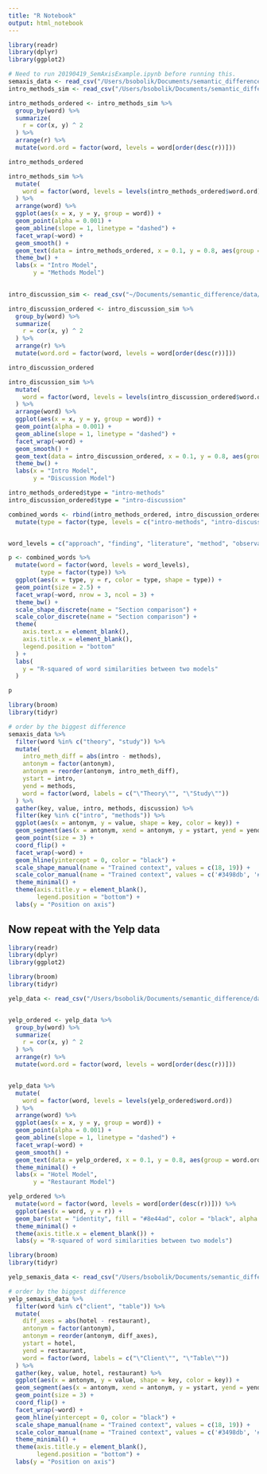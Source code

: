 ```yaml
---
title: "R Notebook"
output: html_notebook
---
```


```r

library(readr)
library(dplyr)
library(ggplot2)

# Need to run 20190419_SemAxisExample.ipynb before running this. 
semaxis_data <- read_csv("/Users/bsobolik/Documents/semantic_difference/data/semantic_word_axes.csv")
intro_methods_sim <- read_csv("/Users/bsobolik/Documents/semantic_difference/data/intro_method_interword_similarity.csv")
```

```r
intro_methods_ordered <- intro_methods_sim %>%
  group_by(word) %>%
  summarize(
    r = cor(x, y) ^ 2
  ) %>%
  arrange(r) %>%
  mutate(word.ord = factor(word, levels = word[order(desc(r))]))

intro_methods_ordered
```

```r
intro_methods_sim %>%
  mutate(
    word = factor(word, levels = levels(intro_methods_ordered$word.ord))
  ) %>%
  arrange(word) %>%
  ggplot(aes(x = x, y = y, group = word)) +
  geom_point(alpha = 0.001) +
  geom_abline(slope = 1, linetype = "dashed") +
  facet_wrap(~word) +
  geom_smooth() +
  geom_text(data = intro_methods_ordered, x = 0.1, y = 0.8, aes(group = word.ord, label = round(r, 3))) +
  theme_bw() +
  labs(x = "Intro Model",
       y = "Methods Model")
  
```

```r
intro_discussion_sim <- read_csv("~/Documents/semantic_difference/data/intro_discussion_interword_similarity.csv")

intro_discussion_ordered <- intro_discussion_sim %>%
  group_by(word) %>%
  summarize(
    r = cor(x, y) ^ 2
  ) %>%
  arrange(r) %>%
  mutate(word.ord = factor(word, levels = word[order(desc(r))]))

intro_discussion_ordered
```


```r
intro_discussion_sim %>%
  mutate(
    word = factor(word, levels = levels(intro_discussion_ordered$word.ord))
  ) %>%
  arrange(word) %>%
  ggplot(aes(x = x, y = y, group = word)) +
  geom_point(alpha = 0.001) +
  geom_abline(slope = 1, linetype = "dashed") +
  facet_wrap(~word) +
  geom_smooth() +
  geom_text(data = intro_discussion_ordered, x = 0.1, y = 0.8, aes(group = word.ord, label = round(r, 3))) +
  theme_bw() +
  labs(x = "Intro Model",
       y = "Discussion Model")
```

```r
intro_methods_ordered$type = "intro-methods"
intro_discussion_ordered$type = "intro-discussion"

combined_words <- rbind(intro_methods_ordered, intro_discussion_ordered) %>%
  mutate(type = factor(type, levels = c("intro-methods", "intro-discussion")))


word_levels = c("approach", "finding", "literature", "method", "observation", "result", "significant", "study", "theory")

p <- combined_words %>%
  mutate(word = factor(word, levels = word_levels),
         type = factor(type)) %>%
  ggplot(aes(x = type, y = r, color = type, shape = type)) +
  geom_point(size = 2.5) +
  facet_wrap(~word, nrow = 3, ncol = 3) +
  theme_bw() +
  scale_shape_discrete(name = "Section comparison") +
  scale_color_discrete(name = "Section comparison") +
  theme(
    axis.text.x = element_blank(),
    axis.title.x = element_blank(),
    legend.position = "bottom"
  ) +
  labs(
    y = "R-squared of word similarities between two models"
  )

p
```


```r
library(broom)
library(tidyr)

# order by the biggest difference
semaxis_data %>%
  filter(word %in% c("theory", "study")) %>%
  mutate(
    intro_meth_diff = abs(intro - methods),
    antonym = factor(antonym),
    antonym = reorder(antonym, intro_meth_diff),
    ystart = intro,
    yend = methods,
    word = factor(word, labels = c("\"Theory\"", "\"Study\""))
  ) %>%
  gather(key, value, intro, methods, discussion) %>%
  filter(key %in% c("intro", "methods")) %>%
  ggplot(aes(x = antonym, y = value, shape = key, color = key)) +
  geom_segment(aes(x = antonym, xend = antonym, y = ystart, yend = yend), color = "black") +
  geom_point(size = 3) +
  coord_flip() +
  facet_wrap(~word) +
  geom_hline(yintercept = 0, color = "black") +
  scale_shape_manual(name = "Trained context", values = c(18, 19)) +
  scale_color_manual(name = "Trained context", values = c('#3498db', '#e67e22')) +
  theme_minimal() +
  theme(axis.title.y = element_blank(),
        legend.position = "bottom") +
  labs(y = "Position on axis")
```


## Now repeat with the Yelp data
```r

library(readr)
library(dplyr)
library(ggplot2)

library(broom)
library(tidyr)

yelp_data <- read_csv("/Users/bsobolik/Documents/semantic_difference/data/hotel_restaurant_interword_similarity.csv")


yelp_ordered <- yelp_data %>%
  group_by(word) %>%
  summarize(
    r = cor(x, y) ^ 2
  ) %>%
  arrange(r) %>%
  mutate(word.ord = factor(word, levels = word[order(desc(r))]))


yelp_data %>%
  mutate(
    word = factor(word, levels = levels(yelp_ordered$word.ord))
  ) %>%
  arrange(word) %>%
  ggplot(aes(x = x, y = y, group = word)) +
  geom_point(alpha = 0.001) +
  geom_abline(slope = 1, linetype = "dashed") +
  facet_wrap(~word) +
  geom_smooth() +
  geom_text(data = yelp_ordered, x = 0.1, y = 0.8, aes(group = word.ord, label = round(r, 3))) +
  theme_minimal() +
  labs(x = "Hotel Model",
       y = "Restaurant Model")

```

```r
yelp_ordered %>%
  mutate(word = factor(word, levels = word[order(desc(r))])) %>%
  ggplot(aes(x = word, y = r)) +
  geom_bar(stat = "identity", fill = "#8e44ad", color = "black", alpha = 0.7)  +
  theme_minimal() +
  theme(axis.title.x = element_blank()) +
  labs(y = "R-squared of word similarities between two models")
```



```r
library(broom)
library(tidyr)

yelp_semaxis_data <- read_csv("/Users/bsobolik/Documents/semantic_difference/data/yelp_semantic_word_axes.csv")

# order by the biggest difference
yelp_semaxis_data %>%
  filter(word %in% c("client", "table")) %>%
  mutate(
    diff_axes = abs(hotel - restaurant),
    antonym = factor(antonym),
    antonym = reorder(antonym, diff_axes),
    ystart = hotel,
    yend = restaurant,
    word = factor(word, labels = c("\"Client\"", "\"Table\""))
  ) %>%
  gather(key, value, hotel, restaurant) %>%
  ggplot(aes(x = antonym, y = value, shape = key, color = key)) +
  geom_segment(aes(x = antonym, xend = antonym, y = ystart, yend = yend), color = "black") +
  geom_point(size = 3) +
  coord_flip() +
  facet_wrap(~word) +
  geom_hline(yintercept = 0, color = "black") +
  scale_shape_manual(name = "Trained context", values = c(18, 19)) +
  scale_color_manual(name = "Trained context", values = c('#3498db', '#e67e22')) +
  theme_minimal() +
  theme(axis.title.y = element_blank(),
        legend.position = "bottom") +
  labs(y = "Position on axis")
```


